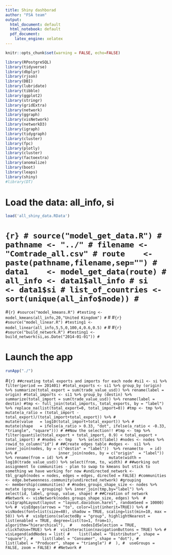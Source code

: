 ```yaml
---
title: Shiny dashborad
author: "FSA team"
output:
  html_document: default
  html_notebook: default
  pdf_document:
    latex_engine: xelatex
---
```


```r
knitr::opts_chunk$set(warning = FALSE, echo=FALSE)
```
```r
library(RPostgreSQL)
library(tidyverse)
library(dbplyr)
library(rjson)
library(DBI)
library(lubridate)
library(tibble)
library(ggplot2)
library(stringr)
library(gridExtra)
library(network)
library(ggraph)
library(visNetwork)
library(networkD3)
library(igraph)
library(tidygraph)
library(cluster) 
library(fpc)
library(plotly)
library(cluster)
library(factoextra)
library(anomalize)
library(boot)
library(leaps)
library(shiny)
#library(DT)
```

# Load the data: all_info, si
```r
load('all_shiny_data.RData')
```


# ```{r}
# source("model_get_data.R")
# pathname <- "../"
# filename <- "Comtrade_all.csv"
# route    <- paste(pathname,filename,sep="")
# data1    <- model_get_data(route)
# all_info <- data1$all_info
# si       <- data1$si
# list_of_countries <- sort(unique(all_info$node))
# ```

#```{r}
#source("model_kmeans.R")
#testing <- model_kmeans(all_info,20,"United Kingdom")
#```
#
#```{r}
#source("model_linear.R")
#testing1 <- model_linear(all_info,5,5,0,100,4,0.6,0.5)
#```
#
#```{r}
#source("build_network.R")
#testing1 <- build_network(si,as.Date("2014-01-01"))
#```


# Launch the app
```r
runApp("./")
```

#```{r}
##creating total exports and imports for each node
#si1 <- si %>% filter(period == 201401)
#total_exports <- si1 %>% group_by (origin) %>% summarize(total_export = sum(trade_value_usd)) %>% rename(label = origin)
#total_imports <- si1 %>% group_by (destin) %>% summarize(total_import = sum(trade_value_usd)) %>% rename(label = destin)
#tmp <- full_join(total_imports, total_exports, by = "label") %>% replace_na(list(total_export=0, total_import=0))
#tmp <- tmp %>%   mutate(a_ratio = (total_import - total_export)/(total_import+total_export)) %>%
#                 mutate(value   = log10(total_import+total_export)) %>%
#                 mutate(shape   = ifelse(a_ratio > 0.33, "dot", ifelse(a_ratio < -0.33, "triangle", "square")))
#
##Now the selection!!
#tmp <- tmp %>% filter(quantile(total_export + total_import, 0.9) < total_export + total_import)
#
#nodes <- tmp   %>% select(label)
#nodes <- nodes %>% rowid_to_column("id")
#
##Create edges table
#edges <-  si1 %>% inner_join(nodes, by = c("destin" = "label"))  %>% rename(to   = id) %>%
#                  inner_join(nodes, by = c("origin"  = "label")) %>% rename(from = id) %>%
#                  mutate(width =  log10(trade_value_usd)) %>% select(from, to, width)
#
##working out assignment to communities - plan to swap to kmeans but stick to something we have working for now
#undirected_network <- tbl_graph(nodes = nodes, edges = edges, directed = FALSE)
#communities        <- edge.betweenness.community(undirected_network)
#grouping           <- membership(communities)
#
#nodes_groups_shape_size <- nodes %>% mutate (group = grouping) %>% inner_join(tmp,by="label") %>% select(id, label, group, value, shape)
#
##Creation of network
#Network <- visNetwork(nodes_groups_shape_size, edges) %>% 
#  visIgraphLayout(layout = "layout.davidson.harel", randomSeed = 10000) %>%
#  visEdges(arrows = "to", color=list(inherit=TRUE)) %>%
#  visNodes(font=list(size=40), shadow = TRUE, scaling=list(min=10, max = 50)) %>%
#  visOptions(selectedBy = "group", highlightNearest = list(enabled = TRUE, degree=list(to=1, from=1), algorithm="hierarchical"), 
#    nodesIdSelection = TRUE, clickToUse=TRUE) %>%
#  visInteraction(navigationButtons = TRUE) %>%
#  visLegend(addNodes = list(
#    list(label = "Distributor", shape = "square"),
#    list(label = "Consumer", shape = "dot"),
#    list(label = "Producer", shape = "triangle")
#  ),
#  useGroups = FALSE, zoom = FALSE)
#
#Network
#```

